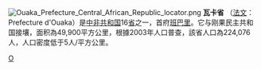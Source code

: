 {{Unreferenced|time=2022-02-17T02:24:53+00:00}}
[[File:Ouaka_Prefecture_Central_African_Republic_locator.png|thumb]]
'''瓦卡省''' （[[法文|法文]]：Prefecture d'Ouaka）是[[中非共和国|中非共和国]]16[[省|省]]之一，首府[[班巴里|班巴里]]。它与刚果民主共和国接壤，面积為49,900平方公里，根據2003年人口普查，該省人口為224,076人，人口密度低于5人/平方公里。

{{CentralAfricanRepublic-geo-stub}}
{{中非共和国行政区划}}

[[Category:中非共和国行政区划|O]]